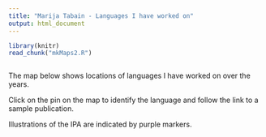```yaml
---
title: "Marija Tabain - Languages I have worked on"
output: html_document
---
```

<script>
  (function(i,s,o,g,r,a,m){i['GoogleAnalyticsObject']=r;i[r]=i[r]||function(){
  (i[r].q=i[r].q||[]).push(arguments)},i[r].l=1*new Date();a=s.createElement(o),
  m=s.getElementsByTagName(o)[0];a.async=1;a.src=g;m.parentNode.insertBefore(a,m)
  })(window,document,'script','https://www.google-analytics.com/analytics.js','ga');

  ga('create', 'UA-100444709-1', 'auto');
  ga('send', 'pageview');

</script>


```r
library(knitr)
read_chunk("mkMaps2.R")
```

```r

```
The map below shows locations of languages I have worked on over the years.

Click on the pin on the map to identify the language and follow the link to a sample publication.

Illustrations of the IPA are indicated by purple markers.

```r

```




